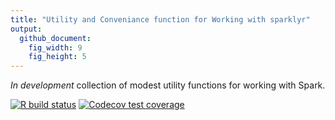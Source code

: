 ```yaml
---
title: "Utility and Conveniance function for Working with sparklyr"
output:
  github_document:
    fig_width: 9
    fig_height: 5
---
```


*In development* collection of modest utility functions for working with Spark.

<!-- badges: start -->
[![R build status](https://github.com/konradzdeb/sparklyrExtras/workflows/R-CMD-check/badge.svg)](https://github.com/konradzdeb/sparklyrExtras/actions) [![Codecov test coverage](https://codecov.io/gh/konradzdeb/sparklyrExtras/branch/master/graph/badge.svg)](https://codecov.io/gh/konradzdeb/sparklyrExtras?branch=master)
<!-- badges: end -->